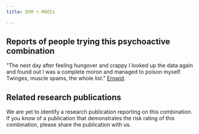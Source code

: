 ---
title: DXM + MAOIs

---

## Reports of people trying this psychoactive combination

"The next day after feeling hungover and crappy I looked up the data again and found out I was a complete moron and managed to poison myself. Twinges, muscle spams, the whole list." [Erowid](https://erowid.org/experiences/exp.php?ID=30824).


## Related research publications

We are yet to identify a research publication reporting on this combination. If you know of a publication that demonstrates the risk rating of this combination, please share the publication with us.



